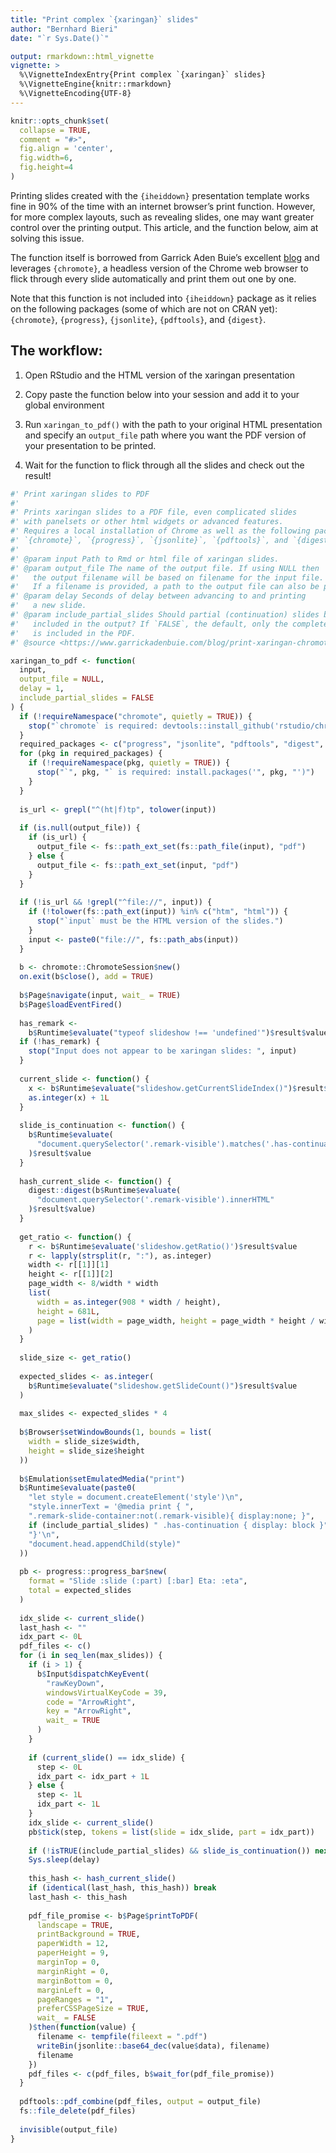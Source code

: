 ```yaml
---
title: "Print complex `{xaringan}` slides"
author: "Bernhard Bieri"
date: "`r Sys.Date()`"

output: rmarkdown::html_vignette
vignette: >
  %\VignetteIndexEntry{Print complex `{xaringan}` slides}
  %\VignetteEngine{knitr::rmarkdown}
  %\VignetteEncoding{UTF-8}
---
```


```r
knitr::opts_chunk$set(
  collapse = TRUE,
  comment = "#>",
  fig.align = 'center',
  fig.width=6,
  fig.height=4
)
```

Printing slides created with the `{iheiddown}` presentation template works
fine in 90% of the time with an internet browser's print function. However,
for more complex layouts, such as revealing slides, one may want greater
control over the printing output. This article, and the function below,
aim at solving this issue.

The function itself is borrowed from Garrick Aden Buie's excellent
[blog](https://www.garrickadenbuie.com/blog/print-xaringan-chromote/) and
leverages `{chromote}`, a headless version of the Chrome web browser to flick
through every slide automatically and print them out one by one.

Note that this function is not included into `{iheiddown}` package as it relies
on the following packages (some of which are not on CRAN yet): `{chromote}`,
`{progress}`, `{jsonlite}`, `{pdftools}`, and `{digest}`.

## The workflow:

1. Open RStudio and the HTML version of the xaringan presentation

2. Copy paste the function below into your session and add it to your global
    environment

3. Run `xaringan_to_pdf()` with the path to your original HTML presentation
    and specify an `output_file` path where you want the PDF version of your
    presentation to be printed.

4. Wait for the function to flick through all the slides and check out the
   result!


```r
#' Print xaringan slides to PDF
#'
#' Prints xaringan slides to a PDF file, even complicated slides
#' with panelsets or other html widgets or advanced features.
#' Requires a local installation of Chrome as well as the following packages:
#' `{chromote}`, `{progress}`, `{jsonlite}`, `{pdftools}`, and `{digest}`.
#'
#' @param input Path to Rmd or html file of xaringan slides.
#' @param output_file The name of the output file. If using NULL then
#'   the output filename will be based on filename for the input file.
#'   If a filename is provided, a path to the output file can also be provided.
#' @param delay Seconds of delay between advancing to and printing
#'   a new slide.
#' @param include_partial_slides Should partial (continuation) slides be
#'   included in the output? If `FALSE`, the default, only the complete slide
#'   is included in the PDF.
#' @source <https://www.garrickadenbuie.com/blog/print-xaringan-chromote/>

xaringan_to_pdf <- function(
  input,
  output_file = NULL,
  delay = 1,
  include_partial_slides = FALSE
) {
  if (!requireNamespace("chromote", quietly = TRUE)) {
    stop("`chromote` is required: devtools::install_github('rstudio/chromote')")
  }
  required_packages <- c("progress", "jsonlite", "pdftools", "digest", "fs")
  for (pkg in required_packages) {
    if (!requireNamespace(pkg, quietly = TRUE)) {
      stop("`", pkg, "` is required: install.packages('", pkg, "')")
    }
  }
  
  is_url <- grepl("^(ht|f)tp", tolower(input))
  
  if (is.null(output_file)) {
    if (is_url) {
      output_file <- fs::path_ext_set(fs::path_file(input), "pdf")
    } else {
      output_file <- fs::path_ext_set(input, "pdf")
    }
  }
  
  if (!is_url && !grepl("^file://", input)) {
    if (!tolower(fs::path_ext(input)) %in% c("htm", "html")) {
      stop("`input` must be the HTML version of the slides.")
    }
    input <- paste0("file://", fs::path_abs(input))
  }
  
  b <- chromote::ChromoteSession$new()
  on.exit(b$close(), add = TRUE)
  
  b$Page$navigate(input, wait_ = TRUE)
  b$Page$loadEventFired()
  
  has_remark <-
    b$Runtime$evaluate("typeof slideshow !== 'undefined'")$result$value
  if (!has_remark) {
    stop("Input does not appear to be xaringan slides: ", input)
  }
  
  current_slide <- function() {
    x <- b$Runtime$evaluate("slideshow.getCurrentSlideIndex()")$result$value
    as.integer(x) + 1L
  }
  
  slide_is_continuation <- function() {
    b$Runtime$evaluate(
      "document.querySelector('.remark-visible').matches('.has-continuation')"
    )$result$value
  }
  
  hash_current_slide <- function() {
    digest::digest(b$Runtime$evaluate(
      "document.querySelector('.remark-visible').innerHTML"
    )$result$value)
  }
  
  get_ratio <- function() {
    r <- b$Runtime$evaluate('slideshow.getRatio()')$result$value
    r <- lapply(strsplit(r, ":"), as.integer)
    width <- r[[1]][1]
    height <- r[[1]][2]
    page_width <- 8/width * width
    list(
      width = as.integer(908 * width / height),
      height = 681L,
      page = list(width = page_width, height = page_width * height / width)
    )
  }
  
  slide_size <- get_ratio()
  
  expected_slides <- as.integer(
    b$Runtime$evaluate("slideshow.getSlideCount()")$result$value
  )
  
  max_slides <- expected_slides * 4
  
  b$Browser$setWindowBounds(1, bounds = list(
    width = slide_size$width,
    height = slide_size$height
  ))
  
  b$Emulation$setEmulatedMedia("print")
  b$Runtime$evaluate(paste0(
    "let style = document.createElement('style')\n",
    "style.innerText = '@media print { ",
    ".remark-slide-container:not(.remark-visible){ display:none; }",
    if (include_partial_slides) " .has-continuation { display: block }",
    "}'\n",
    "document.head.appendChild(style)"
  ))
  
  pb <- progress::progress_bar$new(
    format = "Slide :slide (:part) [:bar] Eta: :eta",
    total = expected_slides
  )
  
  idx_slide <- current_slide()
  last_hash <- ""
  idx_part <- 0L
  pdf_files <- c()
  for (i in seq_len(max_slides)) {
    if (i > 1) {
      b$Input$dispatchKeyEvent(
        "rawKeyDown",
        windowsVirtualKeyCode = 39,
        code = "ArrowRight",
        key = "ArrowRight",
        wait_ = TRUE
      )
    }
    
    if (current_slide() == idx_slide) {
      step <- 0L
      idx_part <- idx_part + 1L
    } else {
      step <- 1L
      idx_part <- 1L
    }
    idx_slide <- current_slide()
    pb$tick(step, tokens = list(slide = idx_slide, part = idx_part))
    
    if (!isTRUE(include_partial_slides) && slide_is_continuation()) next
    Sys.sleep(delay)
    
    this_hash <- hash_current_slide()
    if (identical(last_hash, this_hash)) break
    last_hash <- this_hash
    
    pdf_file_promise <- b$Page$printToPDF(
      landscape = TRUE,
      printBackground = TRUE,
      paperWidth = 12,
      paperHeight = 9,
      marginTop = 0,
      marginRight = 0,
      marginBottom = 0,
      marginLeft = 0,
      pageRanges = "1",
      preferCSSPageSize = TRUE,
      wait_ = FALSE
    )$then(function(value) {
      filename <- tempfile(fileext = ".pdf")
      writeBin(jsonlite::base64_dec(value$data), filename)
      filename
    })
    pdf_files <- c(pdf_files, b$wait_for(pdf_file_promise))
  }
  
  pdftools::pdf_combine(pdf_files, output = output_file)
  fs::file_delete(pdf_files)
  
  invisible(output_file)
}
```
